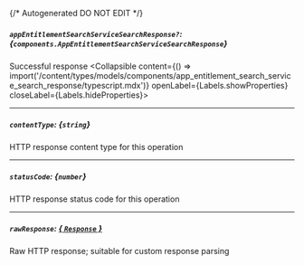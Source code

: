 {/* Autogenerated DO NOT EDIT  */}

##### `appEntitlementSearchServiceSearchResponse?`: *{`components.AppEntitlementSearchServiceSearchResponse`}*
Successful response
<Collapsible content={() => import('/content/types/models/components/app_entitlement_search_service_search_response/typescript.mdx')} openLabel={Labels.showProperties} closeLabel={Labels.hideProperties}>
</Collapsible>

---
##### `contentType`: *{`string`}*
HTTP response content type for this operation

---
##### `statusCode`: *{`number`}*
HTTP response status code for this operation

---
##### `rawResponse`: [*{ `Response` }*](https://developer.mozilla.org/en-US/docs/Web/API/Response)
Raw HTTP response; suitable for custom response parsing



